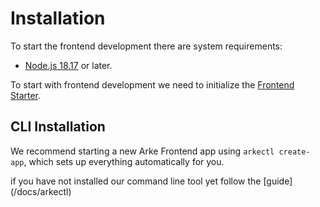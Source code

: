 
# Installation
To start the frontend development there are system requirements:
- [Node.js 18.17](https://nodejs.org/en) or later.

To start with frontend development we need to initialize the [Frontend Starter](/docs/think-arke/architecture/frontend#frontend-starter).

## CLI Installation
We recommend starting a new Arke Frontend app using `arkectl create-app`, which sets up everything automatically for you.

<Callout type="info">
  if you have not installed our command line tool yet follow the [guide](/docs/arkectl)
</Callout>
